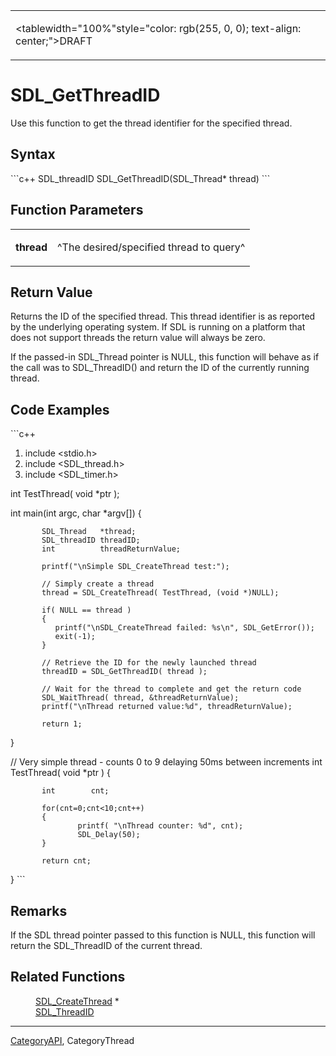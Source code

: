 <!-- pragma section-numbers off -->
<!-- pragma disable-camelcase -->
{|
|<tablewidth="100%"style="color: rgb(255, 0, 0); text-align: center;">DRAFT 
|}


= SDL_GetThreadID =
Use this function to get the thread identifier for the specified thread.


== Syntax ==
```c++
SDL_threadID SDL_GetThreadID(SDL_Thread* thread)
```
== Function Parameters ==
{|
|'''thread''' 
|^The desired/specified thread to query^ 
|}


== Return Value ==
Returns the ID of the specified thread.  This thread identifier is as reported by the underlying operating system. If SDL is running on a platform that does not support threads the return value will always be zero.

If the passed-in SDL_Thread pointer is NULL, this function will behave as if the call was to SDL_ThreadID() and return the ID of the currently running thread.

== Code Examples ==
```c++

#include <stdio.h>
#include <SDL_thread.h>
#include <SDL_timer.h>

int TestThread( void *ptr );

int main(int argc, char *argv[])
{
        SDL_Thread   *thread;
        SDL_threadID threadID;
        int          threadReturnValue;

        printf("\nSimple SDL_CreateThread test:");

        // Simply create a thread
        thread = SDL_CreateThread( TestThread, (void *)NULL);

        if( NULL == thread )
        {
           printf("\nSDL_CreateThread failed: %s\n", SDL_GetError());
           exit(-1);
        }

        // Retrieve the ID for the newly launched thread
        threadID = SDL_GetThreadID( thread );

        // Wait for the thread to complete and get the return code
        SDL_WaitThread( thread, &threadReturnValue);
        printf("\nThread returned value:%d", threadReturnValue);

        return 1;
}

// Very simple thread - counts 0 to 9 delaying 50ms between increments
int TestThread( void *ptr )
{
        int        cnt;

        for(cnt=0;cnt<10;cnt++)
        {
                printf( "\nThread counter: %d", cnt);
                SDL_Delay(50);
        }

        return cnt;
}
```
== Remarks ==
If the SDL thread pointer passed to this function is NULL, this function will return the SDL_ThreadID of the current thread.

== Related Functions ==
: [[SDL_CreateThread]] *
: [[SDL_ThreadID]]

----
[[CategoryAPI]], CategoryThread
